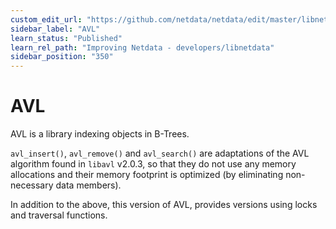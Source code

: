 ```yaml
---
custom_edit_url: "https://github.com/netdata/netdata/edit/master/libnetdata/avl/README.md"
sidebar_label: "AVL"
learn_status: "Published"
learn_rel_path: "Improving Netdata - developers/libnetdata"
sidebar_position: "350"
---
```



# AVL

AVL is a library indexing objects in B-Trees.

`avl_insert()`, `avl_remove()` and `avl_search()` are adaptations
of the AVL algorithm found in `libavl` v2.0.3, so that they do not
use any memory allocations and their memory footprint is optimized
(by eliminating non-necessary data members).

In addition to the above, this version of AVL, provides versions using locks
and traversal functions.

